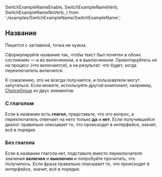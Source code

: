   SwitchExampleNameEnable,
  SwitchExampleNameVerb,
  SwitchExampleNameNoVerb,
} from './examples/SwitchExampleName/SwitchExampleName';

## Название

Пишется с заглавной, точка не нужна.

Сформулируйте название так, чтобы текст был понятен в обоих состояниях — и во включенном, и в выключенном. Ориентируйтесь не на процесс (что включается), а на результат: что будет, когда переключатель включится.

К сожалению, это не всегда получается, и пользователи могут запутаться. Если можете, используйте другой компонент, например, [ChoiceGroup](##LIBS.LIB.STAND/lib:uikit/stand:components-choicegroup-stable/hash:как-использовать) из двух элементов.

### С глаголом

Если в названии есть **глагол**, представьте, что это вопрос, а переключатель отвечает на него только **да** и **нет**. Если получившийся диалог правильно описывает то, что происходит в интерфейсе, значит, всё в порядке.

<SwitchExampleNameVerb />

<SwitchExampleNameEnable />

### Без глагола

Если в названии глагола нет, подставьте вместо переключателя значения **включен** и **выключен** и попробуйте прочитать, что получилось. Если фраза правильно описывает то, что происходит в интерфейсе, значит, всё в порядке.

<SwitchExampleNameNoVerb />
